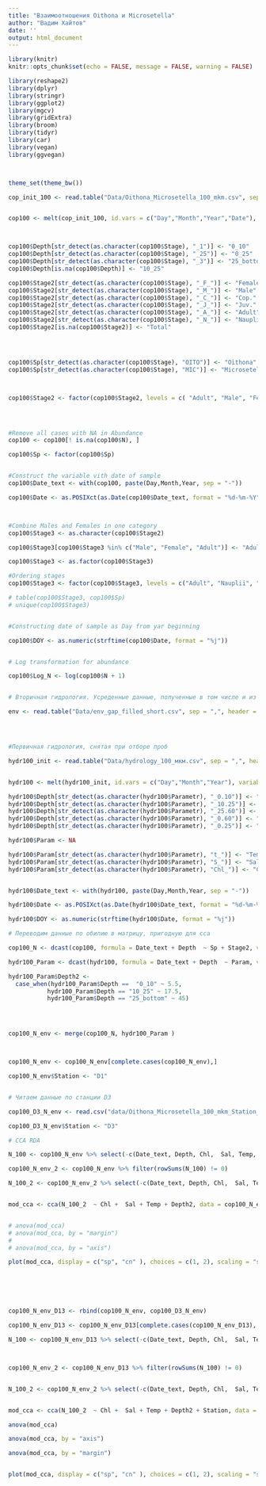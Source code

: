 ```yaml
---
title: "Взаимоотношения Oithona и Microsetella"
author: "Вадим Хайтов"
date: ''
output: html_document
---
```


```r
library(knitr)
knitr::opts_chunk$set(echo = FALSE, message = FALSE, warning = FALSE)
```



```r
library(reshape2)
library(dplyr)
library(stringr)
library(ggplot2)
library(mgcv)
library(gridExtra)
library(broom)
library(tidyr)
library(car)
library(vegan)
library(ggvegan)



theme_set(theme_bw())

cop_init_100 <- read.table("Data/Oithona_Microsetella_100_mkm.csv", sep = ",", header = T)


cop100 <- melt(cop_init_100, id.vars = c("Day","Month","Year","Date"), variable.name = "Stage", value.name = "N") 



cop100$Depth[str_detect(as.character(cop100$Stage), "_1")] <- "0_10"  
cop100$Depth[str_detect(as.character(cop100$Stage), "_25")] <- "0_25"  
cop100$Depth[str_detect(as.character(cop100$Stage), "_3")] <- "25_bottom" 
cop100$Depth[is.na(cop100$Depth)] <- "10_25" 

cop100$Stage2[str_detect(as.character(cop100$Stage), "_F_")] <- "Female"
cop100$Stage2[str_detect(as.character(cop100$Stage), "_M_")] <- "Male"
cop100$Stage2[str_detect(as.character(cop100$Stage), "_C_")] <- "Cop."
cop100$Stage2[str_detect(as.character(cop100$Stage), "_J_")] <- "Juv."
cop100$Stage2[str_detect(as.character(cop100$Stage), "_A_")] <- "Adult"
cop100$Stage2[str_detect(as.character(cop100$Stage), "_N_")] <- "Nauplii"
cop100$Stage2[is.na(cop100$Stage2)] <- "Total"




cop100$Sp[str_detect(as.character(cop100$Stage), "OITO")] <- "Oithona"
cop100$Sp[str_detect(as.character(cop100$Stage), "MIC")] <- "Microsetella"



cop100$Stage2 <- factor(cop100$Stage2, levels = c( "Adult", "Male", "Female", "Nauplii", "Juv.", "Cop."))




#Remove all cases with NA in Abundance
cop100 <- cop100[! is.na(cop100$N), ]

cop100$Sp <- factor(cop100$Sp)


#Construct the variable vith date of sample
cop100$Date_text <- with(cop100, paste(Day,Month,Year, sep = "-"))

cop100$Date <- as.POSIXct(as.Date(cop100$Date_text, format = "%d-%m-%Y"))



#Combine Males and Females in one category 
cop100$Stage3 <- as.character(cop100$Stage2)

cop100$Stage3[cop100$Stage3 %in% c("Male", "Female", "Adult")] <- "Adult"

cop100$Stage3 <- as.factor(cop100$Stage3)

#Ordering stages 
cop100$Stage3 <- factor(cop100$Stage3, levels = c("Adult", "Nauplii", "Juv.", "Cop.") )

# table(cop100$Stage3, cop100$Sp)
# unique(cop100$Stage3)


#Constructing date of sample as Day from yar beginning

cop100$DOY <- as.numeric(strftime(cop100$Date, format = "%j"))


# Log transformation for abundance

cop100$Log_N <- log(cop100$N + 1)


# Вторичная гидрология. Усреденные данные, полученные в том числе и из интернета.

env <- read.table("Data/env_gap_filled_short.csv", sep = ",", header = T)




#Первичная гидрология, снятая при отборе проб

hydr100_init <- read.table("Data/hydrology_100_мкм.csv", sep = ",", header = T)


hydr100 <- melt(hydr100_init, id.vars = c("Day","Month","Year"), variable.name = "Parametr", value.name = "Value") 

hydr100$Depth[str_detect(as.character(hydr100$Parametr), "_0.10")] <- "0_10"  
hydr100$Depth[str_detect(as.character(hydr100$Parametr), "_10.25")] <- "10_25"  
hydr100$Depth[str_detect(as.character(hydr100$Parametr), "_25.60")] <- "25_bottom" 
hydr100$Depth[str_detect(as.character(hydr100$Parametr), "_0.60")] <- "0_bottom" 
hydr100$Depth[str_detect(as.character(hydr100$Parametr), "_0.25")] <- "0_25" 

hydr100$Param <- NA

hydr100$Param[str_detect(as.character(hydr100$Parametr), "t_")] <- "Temp" 
hydr100$Param[str_detect(as.character(hydr100$Parametr), "S_")] <- "Sal" 
hydr100$Param[str_detect(as.character(hydr100$Parametr), "Chl_")] <- "Chl" 


hydr100$Date_text <- with(hydr100, paste(Day,Month,Year, sep = "-"))

hydr100$Date <- as.POSIXct(as.Date(hydr100$Date_text, format = "%d-%m-%Y"))

hydr100$DOY <- as.numeric(strftime(hydr100$Date, format = "%j"))


```


```r
# Переводим данные по обилию в матрицу, пригодную для сса

cop100_N <- dcast(cop100, formula = Date_text + Depth  ~ Sp + Stage2, value.var = "N", fun.aggregate = sum )

hydr100_Param <- dcast(hydr100, formula = Date_text + Depth  ~ Param, value.var = "Value", fun.aggregate = mean)

hydr100_Param$Depth2 <- 
  case_when(hydr100_Param$Depth ==  "0_10" ~ 5.5,
           hydr100_Param$Depth == "10_25" ~ 17.5,
           hydr100_Param$Depth == "25_bottom" ~ 45)




cop100_N_env <- merge(cop100_N, hydr100_Param )



cop100_N_env <- cop100_N_env[complete.cases(cop100_N_env),]

cop100_N_env$Station <- "D1"



```


```r
# Читаем данные по станции D3

cop100_D3_N_env <- read.csv("data/Oithona_Microsetella_100_mkm_Station_D3.csv", header = T)

cop100_D3_N_env$Station <- "D3"


```





```r

# CCA RDA

N_100 <- cop100_N_env %>% select(-c(Date_text, Depth, Chl,  Sal, Temp, Depth2, Station))

cop100_N_env_2 <- cop100_N_env %>% filter(rowSums(N_100) != 0)

N_100_2 <- cop100_N_env_2 %>% select(-c(Date_text, Depth, Chl,  Sal, Temp, Depth2, Station))


mod_cca <- cca(N_100_2  ~ Chl +  Sal + Temp + Depth2, data = cop100_N_env_2)


# anova(mod_cca)
# anova(mod_cca, by = "margin")
# 
# anova(mod_cca, by = "axis")

plot(mod_cca, display = c("sp", "cn" ), choices = c(1, 2), scaling = "species")







```





```r
cop100_N_env_D13 <- rbind(cop100_N_env, cop100_D3_N_env)

cop100_N_env_D13 <- cop100_N_env_D13[complete.cases(cop100_N_env_D13), ]

N_100 <- cop100_N_env_D13 %>% select(-c(Date_text, Depth, Chl,  Sal, Temp, Depth2, Station))



cop100_N_env_2 <- cop100_N_env_D13 %>% filter(rowSums(N_100) != 0)


N_100_2 <- cop100_N_env_2 %>% select(-c(Date_text, Depth, Chl,  Sal, Temp, Depth2, Station))


mod_cca <- cca(N_100_2  ~ Chl +  Sal + Temp + Depth2 + Station, data = cop100_N_env_2)

anova(mod_cca)

anova(mod_cca, by = "axis")

anova(mod_cca, by = "margin")


plot(mod_cca, display = c("sp", "cn" ), choices = c(1, 2), scaling = "species")


```

